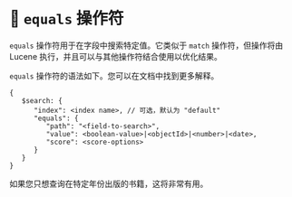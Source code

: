# 📘 `equals` 操作符

`equals` 操作符用于在字段中搜索特定值。它类似于 `match` 操作符，但操作将由 Lucene 执行，并且可以与其他操作符结合使用以优化结果。

`equals` 操作符的语法如下。您可以在文档中找到更多解释。

```
{
   $search: {
      "index": <index name>, // 可选，默认为 "default"
      "equals": {
         "path": "<field-to-search>",
         "value": <boolean-value>|<objectId>|<number>|<date>,
         "score": <score-options>
      }
   }
}
```

如果您只想查询在特定年份出版的书籍，这将非常有用。